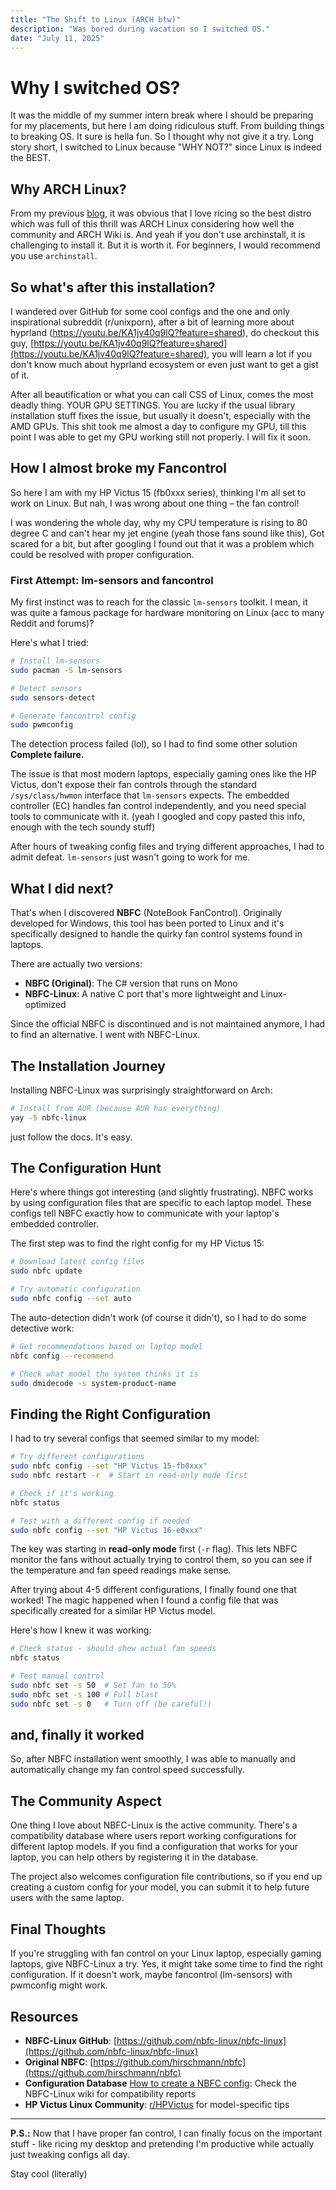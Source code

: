 ```yaml
---
title: "The Shift to Linux (ARCH btw)"
description: "Was bored during vacation so I switched OS."
date: "July 11, 2025"
---
```


# Why I switched OS?

It was the middle of my summer intern break where I should be preparing for my placements, but here I am doing ridiculous stuff. From building things to breaking OS. It sure is hella fun. So I thought why not give it a try. Long story short, I switched to Linux because "WHY NOT?" since Linux is indeed the BEST.

## Why ARCH Linux?

From my previous  [blog](https://sudhanshubharti.netlify.app/blog/c_week1), it was obvious that I love ricing so the best distro which was full of this thrill was ARCH Linux considering how well the community and ARCH Wiki is. And yeah if you don't use archinstall, it is challenging to install it. But it is worth it. For beginners, I would recommend you use `archinstall`.

## So what's after this installation?

  I wandered over GitHub for some cool configs and the one and only inspirational subreddit (r/unixporn), after a bit of learning more about hyprland (https://youtu.be/KA1jv40q9lQ?feature=shared), do checkout this guy, [https://youtu.be/KA1jv40q9lQ?feature=shared](https://youtu.be/KA1jv40q9lQ?feature=shared), you will learn a lot if you don't know much about hyprland ecosystem or even just want to get a gist of it.

  After all beautification or what you can call CSS of Linux, comes the most deadly thing. YOUR GPU SETTINGS. You are lucky if the usual library installation stuff fixes the issue, but usually it doesn't, especially with the AMD GPUs.
  This shit took me almost a day to configure my GPU, till this point I was able to get my GPU working still not properly. I will fix it soon.

## How I almost broke my Fancontrol

So here I am with my HP Victus 15 (fb0xxx series), thinking I'm all set to work on Linux. But nah, I was wrong about one thing – the fan control!

I was wondering the whole day, why my CPU temperature is rising to 80 degree C and can't hear my jet engine (yeah those fans sound like this), Got scared for a bit, but after googling I found out that it was a problem which could be resolved with proper configuration.

### First Attempt: lm-sensors and fancontrol

My first instinct was to reach for the classic `lm-sensors` toolkit. I mean, it was quite a famous package for hardware monitoring on Linux (acc to many Reddit and forums)?

Here's what I tried:

```bash
# Install lm-sensors
sudo pacman -S lm-sensors

# Detect sensors
sudo sensors-detect

# Generate fancontrol config
sudo pwmconfig
```

The detection process failed (lol), so I had to find some other solution **Complete failure.**

The issue is that most modern laptops, especially gaming ones like the HP Victus, don't expose their fan controls through the standard `/sys/class/hwmon` interface that `lm-sensors` expects. The embedded controller (EC) handles fan control independently, and you need special tools to communicate with it. (yeah I googled and copy pasted this info, enough with the tech soundy stuff)

After hours of tweaking config files and trying different approaches, I had to admit defeat. `lm-sensors` just wasn't going to work for me.

## What I did next?

That's when I discovered **NBFC** (NoteBook FanControl). Originally developed for Windows, this tool has been ported to Linux and it's specifically designed to handle the quirky fan control systems found in laptops.

There are actually two versions:
- **NBFC (Original)**: The C# version that runs on Mono
- **NBFC-Linux**: A native C port that's more lightweight and Linux-optimized

Since the official NBFC is discontinued and is not maintained anymore, I had to find an alternative. I went with NBFC-Linux.

## The Installation Journey

Installing NBFC-Linux was surprisingly straightforward on Arch:

```bash
# Install from AUR (because AUR has everything)
yay -S nbfc-linux
```

just follow the docs. It's easy.

## The Configuration Hunt

Here's where things got interesting (and slightly frustrating). NBFC works by using configuration files that are specific to each laptop model. These configs tell NBFC exactly how to communicate with your laptop's embedded controller.

The first step was to find the right config for my HP Victus 15:

```bash
# Download latest config files
sudo nbfc update

# Try automatic configuration
sudo nbfc config --set auto
```

The auto-detection didn't work (of course it didn't), so I had to do some detective work:

```bash
# Get recommendations based on laptop model
nbfc config --recommend

# Check what model the system thinks it is
sudo dmidecode -s system-product-name
```

## Finding the Right Configuration


I had to try several configs that seemed similar to my model:

```bash
# Try different configurations
sudo nbfc config --set "HP Victus 15-fb0xxx"
sudo nbfc restart -r  # Start in read-only mode first

# Check if it's working
nbfc status

# Test with a different config if needed
sudo nbfc config --set "HP Victus 16-e0xxx"
```

The key was starting in **read-only mode** first (`-r` flag). This lets NBFC monitor the fans without actually trying to control them, so you can see if the temperature and fan speed readings make sense.


After trying about 4-5 different configurations, I finally found one that worked! The magic happened when I found a config file that was specifically created for a similar HP Victus model.

Here's how I knew it was working:

```bash
# Check status - should show actual fan speeds
nbfc status

# Test manual control
sudo nbfc set -s 50  # Set fan to 50%
sudo nbfc set -s 100 # Full blast
sudo nbfc set -s 0   # Turn off (be careful!)
```


## and, finally it worked

So, after NBFC installation went smoothly, I was able to manually and automatically change my fan control speed successfully.


## The Community Aspect

One thing I love about NBFC-Linux is the active community. There's a compatibility database where users report working configurations for different laptop models. If you find a configuration that works for your laptop, you can help others by registering it in the database.

The project also welcomes configuration file contributions, so if you end up creating a custom config for your model, you can submit it to help future users with the same laptop.

## Final Thoughts
If you're struggling with fan control on your Linux laptop, especially gaming laptops, give NBFC-Linux a try. Yes, it might take some time to find the right configuration. If it doesn't work, maybe fancontrol (lm-sensors) with pwmconfig might work.

## Resources

- **NBFC-Linux GitHub**: [https://github.com/nbfc-linux/nbfc-linux](https://github.com/nbfc-linux/nbfc-linux)
- **Original NBFC**: [https://github.com/hirschmann/nbfc](https://github.com/hirschmann/nbfc)
- **Configuration Database** [How to create a NBFC config](https://github.com/hirschmann/nbfc/wiki/How-to-create-a-NBFC-config): Check the NBFC-Linux wiki for compatibility reports
- **HP Victus Linux Community**: [r/HPVictus](https://www.reddit.com/r/HPVictus/) for model-specific tips

---

**P.S.:** Now that I have proper fan control, I can finally focus on the important stuff - like ricing my desktop and pretending I'm productive while actually just tweaking configs all day.

Stay cool (literally)
